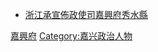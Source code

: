 *[[浙江承宣佈政使司|浙江承宣佈政使司]][[嘉興府|嘉興府]][[秀水縣|秀水縣]]
[[Category:明朝浙江知縣|嘉興府]]
[[Category:嘉兴政治人物|Category:嘉兴政治人物]]